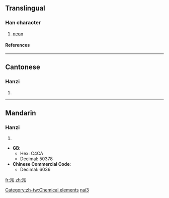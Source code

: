 ==Translingual==
===Han character===
{{Han char|rn=84|rad=气|as=02|sn=6|four=8021<sub>7</sub>|canj=人弓弓竹尸 (ONNHS)}}
# [[neon]]
====References====
{{Han ref|kx=0599.041|dkj=17045|hdz=32010.050|uh=6C16|ud=27670|bh=A6BB|bd=42683}}

----
==Cantonese==
===Hanzi===
{{yue-hanzi|jyut=|y=naai5}}
# {{defn|Cantonese}}

----
==Mandarin==
===Hanzi===
{{cmn-hanzi|pin=[[năi]] (nai3)|wg=nai<sup>3</sup>}}
# {{defn|Mandarin}}



[[Category:zh-tw:Chemical elements]]
[[Category:zh-cn:Chemical elements|nai3]]

* '''GB''':
** Hex: C4CA
** Decimal: 50378
* '''Chinese Commercial Code''':
** Decimal: 6036

[[fr:氖]]
[[zh:氖]]